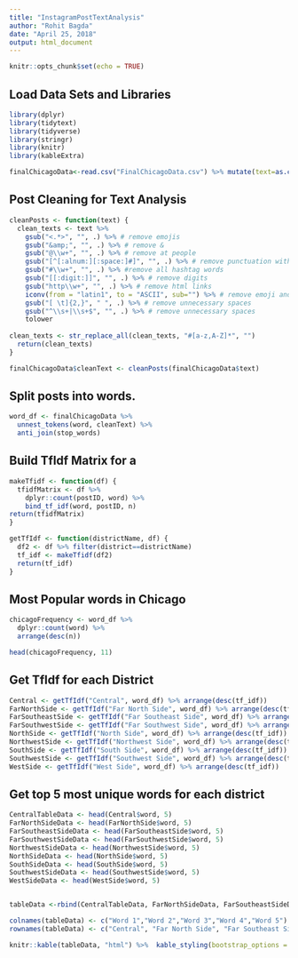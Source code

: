 ---
title: "InstagramPostTextAnalysis"
author: "Rohit Bagda"
date: "April 25, 2018"
output: html_document
---

```{r setup, include=FALSE}
knitr::opts_chunk$set(echo = TRUE)
```

## Load Data Sets and Libraries
```{r message=FALSE, warning=FALSE}
library(dplyr)
library(tidytext)
library(tidyverse)
library(stringr)
library(knitr)
library(kableExtra)
```

```{r}
finalChicagoData<-read.csv("FinalChicagoData.csv") %>% mutate(text=as.character(text))
```

## Post Cleaning for Text Analysis
```{r}
cleanPosts <- function(text) {
  clean_texts <- text %>%
    gsub("<.*>", "", .) %>% # remove emojis
    gsub("&amp;", "", .) %>% # remove &
    gsub("@\\w+", "", .) %>% # remove at people
    gsub("[^[:alnum:][:space:]#]", "", .) %>% # remove punctuation without removing Hashtags 
    gsub("#\\w+", "", .) %>% #remove all hashtag words
    gsub("[[:digit:]]", "", .) %>% # remove digits
    gsub("http\\w+", "", .) %>% # remove html links
    iconv(from = "latin1", to = "ASCII", sub="") %>% # remove emoji and bizarre signs
    gsub("[ \t]{2,}", " ", .) %>% # remove unnecessary spaces
    gsub("^\\s+|\\s+$", "", .) %>% # remove unnecessary spaces
    tolower
    
clean_texts <- str_replace_all(clean_texts, "#[a-z,A-Z]*", "")
  return(clean_texts)
}
```

```{r}
finalChicagoData$cleanText <- cleanPosts(finalChicagoData$text)
```   

## Split posts into words.
```{r}
word_df <- finalChicagoData %>% 
  unnest_tokens(word, cleanText) %>% 
  anti_join(stop_words)
```

## Build TfIdf Matrix for a 
```{r}
makeTfidf <- function(df) {
  tfidfMatrix <- df %>% 
    dplyr::count(postID, word) %>% 
    bind_tf_idf(word, postID, n)
return(tfidfMatrix)
}
```

```{r}
getTfIdf <- function(districtName, df) {
  df2 <- df %>% filter(district==districtName)
  tf_idf <- makeTfidf(df2)
  return(tf_idf)
}
```


## Most Popular words in Chicago
```{r}
chicagoFrequency <- word_df %>% 
  dplyr::count(word) %>% 
  arrange(desc(n))

head(chicagoFrequency, 11)
```

## Get TfIdf for each District
```{r}
Central <- getTfIdf("Central", word_df) %>% arrange(desc(tf_idf))
FarNorthSide <- getTfIdf("Far North Side", word_df) %>% arrange(desc(tf_idf))
FarSoutheastSide <- getTfIdf("Far Southeast Side", word_df) %>% arrange(desc(tf_idf))
FarSouthwestSide <- getTfIdf("Far Southwest Side", word_df) %>% arrange(desc(tf_idf))
NorthSide <- getTfIdf("North Side", word_df) %>% arrange(desc(tf_idf))
NorthwestSide <- getTfIdf("Northwest Side", word_df) %>% arrange(desc(tf_idf))
SouthSide <- getTfIdf("South Side", word_df) %>% arrange(desc(tf_idf))
SouthwestSide <- getTfIdf("Southwest Side", word_df) %>% arrange(desc(tf_idf))
WestSide <- getTfIdf("West Side", word_df) %>% arrange(desc(tf_idf))
```

## Get top 5 most unique words for each district
```{r}
CentralTableData <- head(Central$word, 5)
FarNorthSideData <- head(FarNorthSide$word, 5)
FarSoutheastSideData <- head(FarSoutheastSide$word, 5)
FarSouthwestSideData <- head(FarSouthwestSide$word, 5)
NorthwestSideData <- head(NorthwestSide$word, 5)
NorthSideData <- head(NorthSide$word, 5)
SouthSideData <- head(SouthSide$word, 5)
SouthwestSideData <- head(SouthwestSide$word, 5)
WestSideData <- head(WestSide$word, 5)


tableData <-rbind(CentralTableData, FarNorthSideData, FarSoutheastSideData, FarSouthwestSideData, NorthwestSideData, NorthSideData, SouthSideData, SouthwestSideData, WestSideData)

colnames(tableData) <- c("Word 1","Word 2","Word 3","Word 4","Word 5")
rownames(tableData) <- c("Central", "Far North Side", "Far Southeast Side", "Far Southwest Side", "Northwest Side", "North Side", "South Side", "Southwest Side", "West Side")

knitr::kable(tableData, "html") %>%  kable_styling(bootstrap_options = c("striped", "hover"))
```


